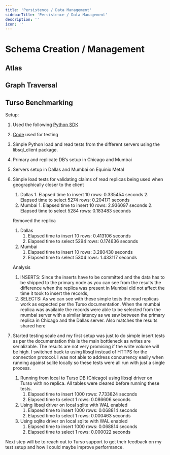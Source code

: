 ```yaml
---
title: 'Persistence / Data Management'
sidebarTitle: 'Persistence / Data Management'
description: ''
icon: ''
---
```


# Schema Creation / Management

## Atlas

## Graph Traversal

## Turso Benchmarking

Setup:

1. Used the following [Python SDK](https://docs.turso.tech/libsql/client-access/python-sdk)
2. [Code](https://github.com/amenowanna/turso-benchmark/blob/main/src/main.py) used for testing
3. Simple Python load and read tests from the different servers using the libsql_client package.

4. Primary and replicate DB’s setup in Chicago and Mumbai
5. Servers setup in Dallas and Mumbai on Equinix Metal
6. Simple load tests for validating claims of read replicas being used when geographically closer to the client
      1. Dallas
        1. Elapsed time to insert 10 rows: 0.335454 seconds
        2. Elapsed time to select 5274 rows: 0.204171 seconds
      2. Mumbai
        1. Elapsed time to insert 10 rows: 2.936097 seconds
        2. Elapsed time to select 5284 rows: 0.183483 seconds

    Removed the replica
      1. Dallas
         1. Elapsed time to insert 10 rows: 0.413106 seconds
         2. Elapsed time to select 5294 rows: 0.174636 seconds
      2. Mumbai
         1. Elapsed time to insert 10 rows: 3.280430 seconds
         2. Elapsed time to select 5304 rows: 1.433117 seconds

    Analysis
      1. INSERTS: Since the inserts have to be committed and the data has to be shipped to the primary node as you can see from the results the difference when the replica was present in Mumbai did not affect the time it took to insert the records,
      2. SELECTS: As we can see with these simple tests the read replicas work as expected per the Turso documentation. When the mumbai replica was available the records were able to be selected from the mumbai server with a similar latency as we saw between the primary replica in Chicago and the Dallas server. Also matches the results shared here

9. Started testing scale and my first setup was just to do simple insert tests as per the documentation this is the main bottleneck as writes are serializable. The results are not very promising if the write volume will be high. I switched back to using libsql instead of HTTPS for the connection protocol. I was not able to address concurrency easily when running against sqlite locally so these tests were all run with just a single process.
    1. Running from local to Turso DB (Chicago) using libsql driver on Turso with no replica. All tables were cleared before running these tests.
         1. Elapsed time to insert 1000 rows: 7.733824 seconds
         2. Elapsed time to select 1 rows: 0.086606 seconds
    2. Using libsql driver on local sqlite with WAL enabled
         1. Elapsed time to insert 1000 rows: 0.068814 seconds
         2. Elapsed time to select 1 rows: 0.000463 seconds
    3. Using sqlite driver on local sqlite with WAL enabled
         1. Elapsed time to insert 1000 rows: 0.068814 seconds
         2. Elapsed time to select 1 rows: 0.000022 seconds


Next step will be to reach out to Turso support to get their feedback on my test setup and how I could maybe improve performance.